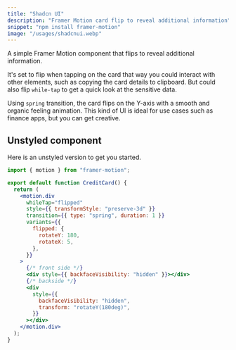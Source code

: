 ```yaml
---
title: "Shadcn UI"
description: "Framer Motion card flip to reveal additional information"
snippet: "npm install framer-motion"
image: "/usages/shadcnui.webp"
---
```


A simple Framer Motion component that flips to reveal additional information.

It's set to flip when tapping on the card that way you could interact with other elements, such as copying the card details to clipboard. But could also flip `while-tap` to get a quick look at the sensitive data.

Using `spring` transition, the card flips on the Y-axis with a smooth and organic feeling animation. This kind of UI is ideal for use cases such as finance apps, but you can get creative.

## Unstyled component

Here is an unstyled version to get you started.

```jsx {1-3,4}
import { motion } from "framer-motion";

export default function CreditCard() {
  return (
    <motion.div
      whileTap="flipped"
      style={{ transformStyle: "preserve-3d" }}
      transition={{ type: "spring", duration: 1 }}
      variants={{
        flipped: {
          rotateY: 180,
          rotateX: 5,
        },
      }}
    >
      {/* front side */}
      <div style={{ backfaceVisibility: "hidden" }}></div>
      {/* backside */}
      <div
        style={{
          backfaceVisibility: "hidden",
          transform: "rotateY(180deg)",
        }}
      ></div>
    </motion.div>
  );
}
```
